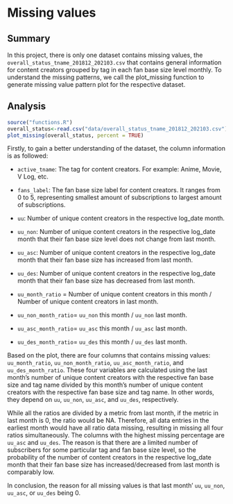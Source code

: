 # Missing values

## Summary

In this project, there is only one dataset contains missing values, the `overall_status_tname_201812_202103.csv` that contains general information for content creators grouped by tag in each fan base size level monthly. To understand the missing patterns, we call the plot_missing function to generate missing value pattern plot for the respective dataset.

## Analysis

```r
source("functions.R")
overall_status<-read.csv("data/overall_status_tname_201812_202103.csv")
plot_missing(overall_status, percent = TRUE)
```

Firstly, to gain a better understanding of the dataset, the column information is as followed:

-   `active_tname`: The tag for content creators. For example: Anime, Movie, V Log, etc.

-   `fans_label`: The fan base size label for content creators. It ranges from 0 to 5, representing smallest amount of subscriptions to largest amount of subscriptions.

-   `uu`: Number of unique content creators in the respective log_date month.

-   `uu_non`: Number of unique content creators in the respective log_date month that their fan base size level does not change from last month.

-   `uu_asc`: Number of unique content creators in the respective log_date month that their fan base size has increased from last month.

-   `uu_des`: Number of unique content creators in the respective log_date month that their fan base size has decreased from last month.

-   `uu_month_ratio` = Number of unique content creators in this month / Number of unique content creators in last month.

-   `uu_non_month_ratio`= `uu_non` this month / `uu_non` last month.

-   `uu_asc_month_ratio`= `uu_asc` this month / `uu_asc` last month.

-   `uu_des_month_ratio`= `uu_des` this month / `uu_des` last month.

Based on the plot, there are four columns that contains missing values: `uu_month_ratio`, `uu_non_month_ratio`, `uu_asc_month_ratio`, and `uu_des_month_ratio`. These four variables are calculated using the last month's number of unique content creators with the respective fan base size and tag name divided by this month's number of unique content creators with the respective fan base size and tag name. In other words, they depend on `uu`, `uu_non`, `uu_asc`, and `uu_des`, respectively.

While all the ratios are divided by a metric from last month, if the metric in last month is 0, the ratio would be NA. Therefore, all data entries in the earliest month would have all ratio data missing, resulting in missing all four ratios simultaneously. The columns with the highest missing percentage are `uu_asc` and `uu_des`. The reason is that there are a limited number of subscribers for some particular tag and fan base size level, so the probability of the number of content creators in the respective log_date month that their fan base size has increased/decreased from last month is comparably low.

In conclusion, the reason for all missing values is that last month' `uu`, `uu_non`, `uu_asc`, or `uu_des` being 0.
